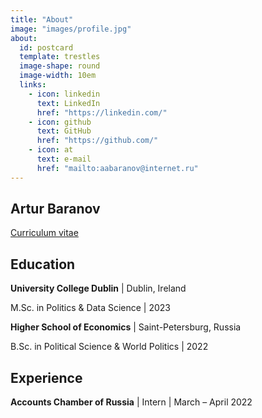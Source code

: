 ```yaml
---
title: "About"
image: "images/profile.jpg"
about:
  id: postcard
  template: trestles
  image-shape: round
  image-width: 10em
  links:
    - icon: linkedin
      text: LinkedIn
      href: "https://linkedin.com/"
    - icon: github
      text: GitHub
      href: "https://github.com/"
    - icon: at
      text: e-mail
      href: "mailto:aabaranov@internet.ru"
---
```


:::{#postcard}

## Artur Baranov

<a class="btn btn-primary" href="CV_abaranov.pdf">Curriculum vitae</a>

:::

## Education

**University College Dublin** | Dublin, Ireland

M.Sc. in Politics & Data Science | 2023

**Higher School of Economics** | Saint-Petersburg, Russia

B.Sc. in Political Science & World Politics | 2022

## Experience

**Accounts Chamber of Russia** | Intern | March -- April 2022



